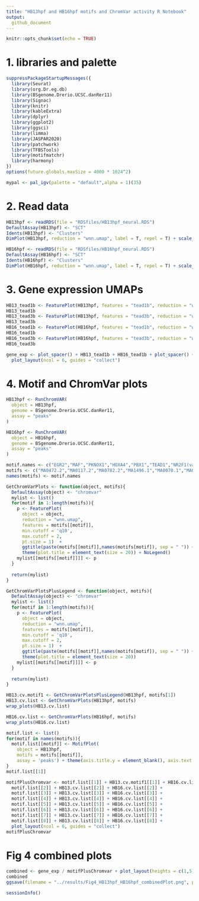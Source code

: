 ```yaml
---
title: "HB13hpf and HB16hpf motifs and ChromVar activity R Notebook"
output:
  github_document
---
```


```r
knitr::opts_chunk$set(echo = TRUE)
```

# 1. libraries and palette
```r
suppressPackageStartupMessages({
  library(Seurat)
  library(org.Dr.eg.db)
  library(BSgenome.Drerio.UCSC.danRer11)
  library(Signac)
  library(knitr)
  library(kableExtra)
  library(dplyr)
  library(ggplot2)
  library(ggsci)
  library(limma)
  library(JASPAR2020)
  library(patchwork)
  library(TFBSTools)
  library(motifmatchr)
  library(harmony)
})
options(future.globals.maxSize = 4000 * 1024^2)
```

```r
mypal <- pal_igv(palette = "default",alpha = 1)(35)
```

# 2. Read data
```r
HB13hpf <- readRDS(file = "RDSfiles/HB13hpf_neural.RDS")
DefaultAssay(HB13hpf) <- "SCT"
Idents(HB13hpf) <- "Clusters"
DimPlot(HB13hpf, reduction = "wnn.umap", label = T, repel = T) + scale_color_igv()
```

```r
HB16hpf <- readRDS(file = "RDSfiles/HB16hpf_neural.RDS")
DefaultAssay(HB16hpf) <- "SCT"
Idents(HB16hpf) <- "Clusters"
DimPlot(HB16hpf, reduction = "wnn.umap", label = T, repel = T) + scale_color_igv()
```

# 3. Gene expression UMAPs
```r
HB13_tead1b <- FeaturePlot(HB13hpf, features = "tead1b", reduction = "wnn.umap", max.cutoff = 2)  
HB13_tead1b
HB13_tead3b <- FeaturePlot(HB13hpf, features = "tead3b", reduction = "wnn.umap", max.cutoff = 2)  
HB13_tead3b
HB16_tead1b <- FeaturePlot(HB16hpf, features = "tead1b", reduction = "wnn.umap", max.cutoff = 2)  
HB16_tead1b
HB16_tead3b <- FeaturePlot(HB16hpf, features = "tead3b", reduction = "wnn.umap", max.cutoff = 2)  
HB16_tead3b
```

```r
gene_exp <- plot_spacer() + HB13_tead1b + HB16_tead1b + plot_spacer() + HB13_tead3b + HB16_tead3b + 
  plot_layout(ncol = 6, guides = "collect")
```

# 4. Motif and ChromVar plots

```r
HB13hpf <- RunChromVAR(
  object = HB13hpf,
  genome = BSgenome.Drerio.UCSC.danRer11,
  assay = "peaks" 
)
```

```r
HB16hpf <- RunChromVAR(
  object = HB16hpf,
  genome = BSgenome.Drerio.UCSC.danRer11,
  assay = "peaks" 
)
```

```r
motif.names <- c("EGR2","MAF","PKNOX1","HOXA4","PBX1","TEAD1","NR2F1(var.2)","NR2C2")
motifs <- c("MA0472.2","MA0117.2","MA0782.2","MA1496.1","MA0070.1","MA0090.3","MA1537.1","MA0504.1")
names(motifs) <- motif.names
```

```r
GetChromVarPlots <- function(object, motifs){
  DefaultAssay(object) <- "chromvar"
  mylist <- list()
  for(motif in 1:length(motifs)){
    p <- FeaturePlot(
      object = object,
      reduction = "wnn.umap",
      features = motifs[[motif]],
      min.cutoff = 'q10',
      max.cutoff = 2,
      pt.size = 1)  +
      ggtitle(paste(motifs[[motif]],names(motifs[motif]), sep = " ")) +
      theme(plot.title = element_text(size = 20)) + NoLegend()
    mylist[[motifs[[motif]]]] <- p
  }
  
  return(mylist)
}
```

```r
GetChromVarPlotsPlusLegend <- function(object, motifs){
  DefaultAssay(object) <- "chromvar"
  mylist <- list()
  for(motif in 1:length(motifs)){
    p <- FeaturePlot(
      object = object,
      reduction = "wnn.umap",
      features = motifs[[motif]],
      min.cutoff = 'q10',
      max.cutoff = 2,
      pt.size = 1)  +
      ggtitle(paste(motifs[[motif]],names(motifs[motif]), sep = " ")) +
      theme(plot.title = element_text(size = 20))
    mylist[[motifs[[motif]]]] <- p
  }
  
  return(mylist)
}
```

```r
HB13.cv.motif1 <- GetChromVarPlotsPlusLegend(HB13hpf, motifs[1])
HB13.cv.list <- GetChromVarPlots(HB13hpf, motifs)
wrap_plots(HB13.cv.list)
```

```r
HB16.cv.list <- GetChromVarPlots(HB16hpf, motifs)
wrap_plots(HB16.cv.list)
```

```r
motif.list <- list()
for(motif in names(motifs)){
  motif.list[[motif]] <- MotifPlot(
    object = HB13hpf,
    motifs = motifs[[motif]],
    assay = 'peaks') + theme(axis.title.y = element_blank(), axis.text.y = element_blank(), strip.text = element_text(size = 20))
}
motif.list[[1]]
```

```r
motifPlusChromvar <- motif.list[[1]] + HB13.cv.motif1[[1]] + HB16.cv.list[[1]] + 
  motif.list[[2]] + HB13.cv.list[[2]] + HB16.cv.list[[2]] +
  motif.list[[3]] + HB13.cv.list[[3]] + HB16.cv.list[[3]] +
  motif.list[[4]] + HB13.cv.list[[4]] + HB16.cv.list[[4]] +
  motif.list[[5]] + HB13.cv.list[[5]] + HB16.cv.list[[5]] +
  motif.list[[6]] + HB13.cv.list[[6]] + HB16.cv.list[[6]] +
  motif.list[[7]] + HB13.cv.list[[7]] + HB16.cv.list[[7]] +
  motif.list[[8]] + HB13.cv.list[[8]] + HB16.cv.list[[8]] +
  plot_layout(ncol = 6, guides = "collect") 
motifPlusChromvar
```

# Fig 4 combined plots

```r
combined <- gene_exp / motifPlusChromvar + plot_layout(heights = c(1,5))
combined
ggsave(filename = "../results/Fig4_HB13hpf_HB16hpf_combinedPlot.png", plot = combined)
```


```r
sessionInfo()
```

